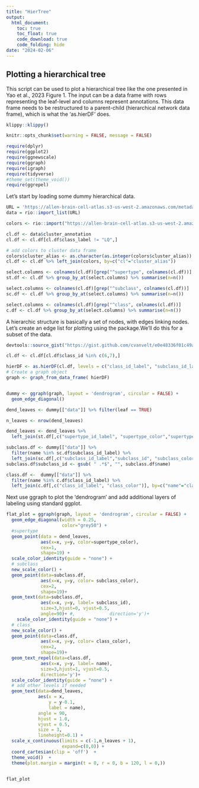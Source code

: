 ```yaml
---
title: "HierTree"
output:
  html_document:
    toc: true
    toc_float: true
    code_download: true
    code_folding: hide
date: "2024-02-06"
---
```


## Plotting a hierarchical tree

This script can be used to plot a hierarchical tree like the one presented in Yao et al., 2023 Figure 1.
The input can be a data frame with rows representing the leaf-level and columns represent annotations. This data frame needs to be restructured to a parent-child (hierarchical network data frame), which is what the 'as.hierDF' does. 

```r
klippy::klippy()
```

```r
knitr::opts_chunk$set(warning = FALSE, message = FALSE) 
```

```r

require(dplyr)
require(ggplot2)
require(ggnewscale)
require(ggraph)
require(igraph)
require(tidyverse)
#theme_set(theme_void())
require(ggrepel)

```

Let's start by loading some dummy hierarchical data.

```r
URL = 'https://allen-brain-cell-atlas.s3-us-west-2.amazonaws.com/metadata/WMB-taxonomy/20231215/cl.df_CCN202307220.xlsx'
data = rio::import_list(URL)

colors <- rio::import("https://allen-brain-cell-atlas.s3-us-west-2.amazonaws.com/metadata/WMB-taxonomy/20231215/views/cluster_to_cluster_annotation_membership_color.csv")
```

```r

cl.df <- data$cluster_annotation
cl.df <- cl.df[cl.df$class_label != "LQ",]

# add colors to cluster data frame
colors$cluster_alias <- as.character(as.integer(colors$cluster_alias))
cl.df <- cl.df %>% left_join(colors, by=c("cl"="cluster_alias"))

select.columns <- colnames(cl.df)[grep("^supertype", colnames(cl.df))]
st.df <- cl.df %>% group_by_at(select.columns) %>% summarise(n=n())

select.columns <- colnames(cl.df)[grep("^subclass", colnames(cl.df))]
sc.df <- cl.df %>% group_by_at(select.columns) %>% summarise(n=n())

select.columns <- colnames(cl.df)[grep("^class", colnames(cl.df))]
c.df <- cl.df %>% group_by_at(select.columns) %>% summarise(n=n())

```

A hierarchic structure is basically a set of nodes, with edges linking nodes. Let's create an edge list for plotting using the <igraph> package.We'll do this for a subset of the data.

```r
devtools::source_gist("https://gist.github.com/cvanvelt/e0e48336f01c49aa616aaab4abf997d8")
```



```r
cl.df <- cl.df[cl.df$class_id %in% c(6,7),]

hierDF <- as.hierDF(cl.df, levels = c("class_id_label", "subclass_id_label","supertype_id_label"),rootname="wmb")
# Create a graph object
graph <- graph_from_data_frame( hierDF)


dummy <- ggraph(graph, layout = 'dendrogram', circular = FALSE) + 
  geom_edge_diagonal()

dend_leaves <- dummy[["data"]] %>% filter(leaf == TRUE)

n_leaves <- nrow(dend_leaves)

dend_leaves <- dend_leaves %>% 
  left_join(st.df[,c("supertype_id_label", "supertype_color","supertype_id")], by=c("name"="supertype_id_label"))

subclass.df <- dummy[["data"]] %>% 
  filter(name %in% sc.df$subclass_id_label) %>% 
  left_join(sc.df[,c("subclass_id_label","subclass_id", "subclass_color")], by=c("name"="subclass_id_label"))
subclass.df$subclass_id <- gsub( " .*$", "", subclass.df$name) 

class.df <-  dummy[["data"]] %>% 
  filter(name %in% c.df$class_id_label) %>% 
  left_join(c.df[,c("class_id_label", "class_color")], by=c("name"="class_id_label"))

```
Next use ggraph to plot the 'dendrogram' and add additional layers of labeling using standard ggplot.

```r
flat_plot = ggraph(graph, layout = 'dendrogram', circular = FALSE) + 
  geom_edge_diagonal(width = 0.25,
                     color="grey50") +
  #supertype
  geom_point(data = dend_leaves, 
             aes(x=x, y=y, color=supertype_color),
             cex=1,
             shape=19) +
  scale_color_identity(guide = "none") +
  # subclass
  new_scale_color() +
  geom_point(data=subclass.df, 
             aes(x=x, y=y, color= subclass_color),
             cex=2,
             shape=19)+
  geom_text(data=subclass.df, 
             aes(x=x, y=y, label= subclass_id),
             size=3,hjust=0, vjust=0.5,
             angle=90)+ #,             direction='y')+
    scale_color_identity(guide = "none") +
  # class
  new_scale_color() +
  geom_point(data=class.df, 
             aes(x=x, y=y, color= class_color),
             cex=2,
             shape=19)+
  geom_text_repel(data=class.df, 
             aes(x=x, y=y, label= name),
             size=3,hjust=1, vjust=0.5,
             direction='y')+
  scale_color_identity(guide = "none") +
  # add other levels if needed
  geom_text(data=dend_leaves,
            aes(x = x,
                y = y-0.1,
                label = name),
            angle = 90,
            hjust = 1.0,
            vjust = 0.5,
            size = 3,
            lineheight=0.1) +
  scale_x_continuous(limits = c(-1,n_leaves + 1),
                     expand=c(0,0)) +  
  coord_cartesian(clip = 'off')  +
  theme_void()  +
  theme(plot.margin = margin(t = 0, r = 0, b = 120, l = 0,))
  


```

```r
flat_plot
```


